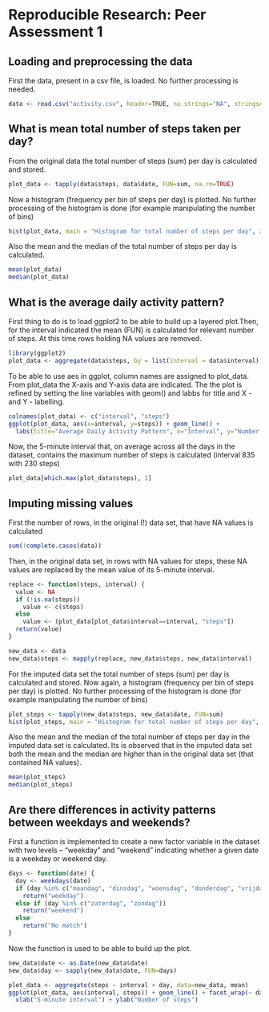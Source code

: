 Reproducible Research: Peer Assessment 1
========================================================

## Loading and preprocessing the data
First the data, present in a csv file, is loaded. No further processing is needed.

```r
data <- read.csv("activity.csv", header=TRUE, na.strings="NA", stringsAsFactors=FALSE)
```

## What is mean total number of steps taken per day?
From the original data the total number of steps (sum) per day is calculated and stored.

```r
plot_data <- tapply(data$steps, data$date, FUN=sum, na.rm=TRUE)
```

Now a histogram (frequency per bin of steps per day) is plotted. No further processing of the histogram is done (for example manipulating the number of bins)

```r
hist(plot_data, main = "Histogram for total number of steps per day", xlab = "Total number of steps per day")
```

Also the mean and the median of the total number of steps per day is calculated.

```r
mean(plot_data)
median(plot_data)
```

## What is the average daily activity pattern?
First thing to do is to load ggplot2 to be able to build up a layered plot.Then, for the interval indicated the mean (FUN) is calculated for relevant number of steps. At this time rows holding NA values are removed.

```r
library(ggplot2)
plot_data <- aggregate(data$steps, by = list(interval = data$interval), FUN=mean, na.rm=TRUE)
```

To be able to use aes in ggplot, column names are assigned to plot_data. From plot_data the X-axis and Y-axis data are indicated. The the plot is refined by setting the line variables with geom() and labbs for title and X - and Y - labelling.

```r
colnames(plot_data) <- c("interval", "steps")
ggplot(plot_data, aes(x=interval, y=steps)) + geom_line() +  
  labs(title="Average Daily Activity Pattern", x="Interval", y="Number of steps")
```

Now, the 5-minute interval that, on average across all the days in the dataset, contains the maximum number of steps is calculated (interval 835 with 230 steps)

```r
plot_data[which.max(plot_data$steps), 1]
```

## Imputing missing values
First the number of rows, in the original (!) data set, that have NA values is calculated
```r
sum(!complete.cases(data))
```

Then, in the original data set, in rows with NA values for steps, these NA values are replaced by the mean value of its 5-minute interval.
```r
replace <- function(steps, interval) {
  value <- NA
  if (!is.na(steps))
    value <- c(steps)
  else
    value <- (plot_data[plot_data$interval==interval, "steps"])
  return(value)
}

new_data <- data
new_data$steps <- mapply(replace, new_data$steps, new_data$interval)
```

For the imputed data set the total number of steps (sum) per day is calculated and stored. Now again, a histogram (frequency per bin of steps per day) is plotted. No further processing of the histogram is done (for example manipulating the number of bins)

```r
plot_steps <- tapply(new_data$steps, new_data$date, FUN=sum)
hist(plot_steps, main = "Histogram for total number of steps per day", xlab = "Total number of steps per day")
```

Also the mean and the median of the total number of steps per day in the imputed data set is calculated. Its is observed that in the imputed data set both the mean and the median are higher than in the original data set (that contained NA values).

```r
mean(plot_steps)
median(plot_steps)
```

## Are there differences in activity patterns between weekdays and weekends?
First a function is implemented to create a new factor variable in the dataset with two levels – “weekday” and “weekend” indicating whether a given date is a weekday or weekend day.

```r
days <- function(date) {
  day <- weekdays(date)
  if (day %in% c("maandag", "dinsdag", "woensdag", "donderdag", "vrijdag"))
    return("weekday")
  else if (day %in% c("zaterdag", "zondag"))
    return("weekend")
  else 
    return("No match")
}
```

Now the function is used to be able to build up the plot. 
```r
new_data$date <- as.Date(new_data$date)
new_data$day <- sapply(new_data$date, FUN=days)

plot_data <- aggregate(steps ~ interval + day, data=new_data, mean)
ggplot(plot_data, aes(interval, steps)) + geom_line() + facet_wrap(~ day, nrow=2) +
  xlab("5-minute interval") + ylab("Number of steps")
```
